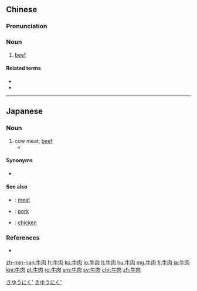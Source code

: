 ==Chinese==
{{zh-forms}}
{{wikipedia|lang=zh}}

===Pronunciation===
{{zh-pron
|m=niúròu
|c=ngau4 juk6
|h=pfs=ngiù-ngiuk
|mn=xm,zz,tw:gû-bah/qz:gû-mah/qz:gû-hia̍k
|mn-t=ghu5 nêg8/ghu5 bhah4
|mn-t_note=ghu5 nêg8 - China; ghu5 bhah4 - overseas
|w=3nyieu nyioq
|cat=n
}}

===Noun===
{{zh-noun}}

# [[beef]]

====Related terms====
* {{zh-l|豬肉|pork}}
* {{zh-l|雞肉|chicken}}

{{zh-cat|Meats}}

----

==Japanese==
{{ja-kanjitab|ぎゅう|にく|yomi=on}}

===Noun===
{{ja-noun|ぎゅうにく}}

# cow meat; [[beef]]
#* {{ja-usex|今日、牛肉だけ食べてる。|きょう、 ぎゅうにく だけ たべてる。|Today, I'm only eating '''beef'''.}}

====Synonyms====
* {{ja-r|ビーフ}}

====See also====
* {{ja-r|肉|にく}}: [[meat]]
* {{ja-r|豚肉|ぶたにく}}: [[pork]]
* {{ja-r|鶏肉|とりにく}}: [[chicken]]

[[Category:ja:Foods|きゆうにく']]
[[Category:ja:Meats|きゆうにく']]

===References===
* {{R:Shogakukan}}

[[zh-min-nan:牛肉]]
[[fr:牛肉]]
[[ko:牛肉]]
[[lo:牛肉]]
[[lt:牛肉]]
[[hu:牛肉]]
[[mg:牛肉]]
[[fj:牛肉]]
[[ja:牛肉]]
[[km:牛肉]]
[[pt:牛肉]]
[[ro:牛肉]]
[[sm:牛肉]]
[[sv:牛肉]]
[[chr:牛肉]]
[[zh:牛肉]]